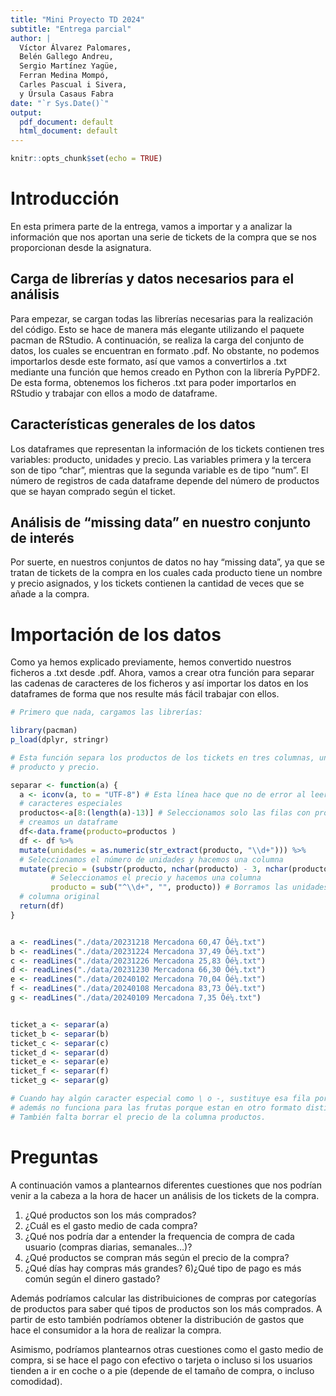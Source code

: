 ```yaml
---
title: "Mini Proyecto TD 2024"
subtitle: "Entrega parcial"
author: |
  Víctor Álvarez Palomares,  
  Belén Gallego Andreu,  
  Sergio Martínez Yagüe,  
  Ferran Medina Mompó,  
  Carles Pascual i Sivera,  
  y Úrsula Casaus Fabra
date: "`r Sys.Date()`"
output:
  pdf_document: default
  html_document: default
---
```


```r
knitr::opts_chunk$set(echo = TRUE)
```

# Introducción

En esta primera parte de la entrega, vamos a importar y a analizar la información que nos aportan una serie de tickets de la compra que se nos proporcionan desde la asignatura.  

## Carga de librerías y datos necesarios para el análisis

Para empezar, se cargan todas las librerías necesarias para la realización del código. Esto se hace de manera más elegante utilizando el paquete pacman de RStudio. A continuación, se realiza la carga del conjunto de datos, los cuales se encuentran en formato .pdf. No obstante, no podemos importarlos desde este formato, así que vamos a convertirlos a .txt mediante una función que hemos creado en Python con la librería PyPDF2. De esta forma, obtenemos los ficheros .txt para poder importarlos en RStudio y trabajar con ellos a modo de dataframe.

## Características generales de los datos

Los dataframes que representan la información de los tickets contienen tres variables: producto, unidades y precio. Las variables primera y la tercera son de tipo "char", mientras que la segunda variable es de tipo "num". El número de registros de cada dataframe depende del número de productos que se hayan comprado según el ticket. 

## Análisis de "missing data" en nuestro conjunto de interés

Por suerte, en nuestros conjuntos de datos no hay "missing data", ya que se tratan de tickets de la compra en los cuales cada producto tiene un nombre y precio asignados, y los tickets contienen la cantidad de veces que se añade a la compra. 

# Importación de los datos

Como ya hemos explicado previamente, hemos convertido nuestros ficheros a .txt desde .pdf. Ahora, vamos a crear otra función para separar las cadenas de caracteres de los ficheros y así importar los datos en los dataframes de forma que nos resulte más fácil trabajar con ellos.

```r
# Primero que nada, cargamos las librerías:

library(pacman)
p_load(dplyr, stringr)

# Esta función separa los productos de los tickets en tres columnas, unidades, 
# producto y precio.

separar <- function(a) {
  a <- iconv(a, to = "UTF-8") # Esta línea hace que no de error al leer 
  # caracteres especiales
  productos<-a[8:(length(a)-13)] # Seleccionamos solo las filas con productos y 
  # creamos un dataframe
  df<-data.frame(producto=productos )
  df <- df %>%
  mutate(unidades = as.numeric(str_extract(producto, "\\d+"))) %>% 
  # Seleccionamos el número de unidades y hacemos una columna
  mutate(precio = (substr(producto, nchar(producto) - 3, nchar(producto))), 
         # Seleccionamos el precio y hacemos una columna
         producto = sub("^\\d+", "", producto)) # Borramos las unidades de la 
  # columna original
  return(df)
}


a <- readLines("./data/20231218 Mercadona 60,47 Ôé¼.txt")
b <- readLines("./data/20231224 Mercadona 37,49 Ôé¼.txt")
c <- readLines("./data/20231226 Mercadona 25,83 Ôé¼.txt")
d <- readLines("./data/20231230 Mercadona 66,30 Ôé¼.txt")
e <- readLines("./data/20240102 Mercadona 70,04 Ôé¼.txt")
f <- readLines("./data/20240108 Mercadona 83,73 Ôé¼.txt")
g <- readLines("./data/20240109 Mercadona 7,35 Ôé¼.txt")


ticket_a <- separar(a)
ticket_b <- separar(b)
ticket_c <- separar(c)
ticket_d <- separar(d)
ticket_e <- separar(e)
ticket_f <- separar(f)
ticket_g <- separar(g)

# Cuando hay algún caracter especial como \ o -, sustituye esa fila por NAs,
# además no funciona para las frutas porque estan en otro formato distinto.
# También falta borrar el precio de la columna productos.
```

# Preguntas

A continuación vamos a plantearnos diferentes cuestiones que nos podrían venir a la cabeza a la hora de hacer un análisis de los tickets de la compra. 

1) ¿Qué productos son los más comprados? 
2) ¿Cuál es el gasto medio de cada compra?
3) ¿Qué nos podría dar a entender la frequencia de compra de cada usuario
(compras diarias, semanales...)?
4) ¿Qué productos se compran más según el precio de la compra?
5) ¿Qué días hay compras más grandes?
6)¿Qué tipo de pago es más común según el dinero gastado?

Además podríamos calcular las distribuiciones de compras por categorías de productos para saber qué tipos de productos son los más comprados. A partir de esto también podríamos obtener la distribución de gastos que hace el consumidor a la hora de realizar la compra.

Asimismo, podríamos plantearnos otras cuestiones como el gasto medio de compra, si se hace el pago con efectivo o tarjeta o incluso si los usuarios tienden a ir en coche o a pie (depende de el tamaño de compra, o incluso comodidad).

